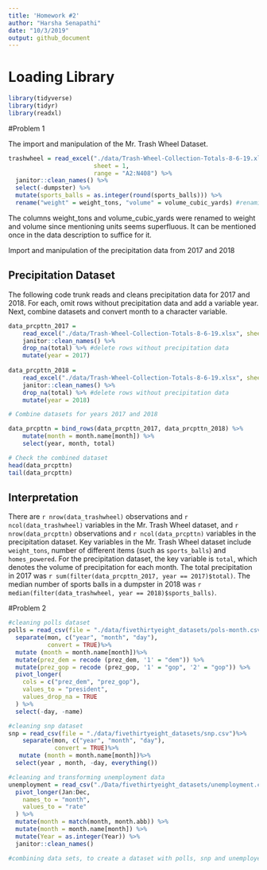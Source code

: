 ```yaml
---
title: 'Homework #2'
author: "Harsha Senapathi"
date: "10/3/2019"
output: github_document
---
```



# Loading Library
```r
library(tidyverse)
library(tidyr)
library(readxl)
```

#Problem 1

The import and manipulation of the Mr. Trash Wheel Dataset.

```r
trashwheel = read_excel("./data/Trash-Wheel-Collection-Totals-8-6-19.xlsx",
                        sheet = 1, 
                        range = "A2:N408") %>% 
  janitor::clean_names() %>%
  select(-dumpster) %>%
  mutate(sports_balls = as.integer(round(sports_balls))) %>% 
  rename("weight" = weight_tons, "volume" = volume_cubic_yards) #renaming columns to more reasonable variable names
```

The columns weight_tons and volume_cubic_yards were renamed to weight and volume since mentioning units seems superfluous. It can be mentioned once in the data description to suffice for it.

Import and manipulation of the precipitation data from 2017 and 2018

## Precipitation Dataset

The following code trunk reads and cleans precipitation data for 2017 and 2018. For each, omit rows without precipitation data and add a variable year. Next, combine datasets and convert month to a character variable.

```r

data_prcpttn_2017 = 
    read_excel("./data/Trash-Wheel-Collection-Totals-8-6-19.xlsx", sheet = '2017 Precipitation', range = "A2:B14") %>%
    janitor::clean_names() %>% 
    drop_na(total) %>% #delete rows without precipitation data
    mutate(year = 2017)
    
data_prcpttn_2018 = 
    read_excel("./data/Trash-Wheel-Collection-Totals-8-6-19.xlsx", sheet = '2018 Precipitation', range = "A2:B14") %>%
    janitor::clean_names() %>% 
    drop_na(total) %>% #delete rows without precipitation data
    mutate(year = 2018)

# Combine datasets for years 2017 and 2018

data_prcpttn = bind_rows(data_prcpttn_2017, data_prcpttn_2018) %>% 
    mutate(month = month.name[month]) %>% 
    select(year, month, total)

# Check the combined dataset
head(data_prcpttn)
tail(data_prcpttn)

```

## Interpretation
There are `r nrow(data_trashwheel)` observations and `r ncol(data_trashwheel)` variables in the Mr. Trash Wheel dataset, and `r nrow(data_prcpttn)` observations and `r ncol(data_prcpttn)` variables in the precipitation dataset. Key variables in the Mr. Trash Wheel dataset include `weight_tons`, number of different items (such as `sports_balls`) and `homes_powered`. For the precipitation dataset, the key variable is `total`, which denotes the volume of precipitation for each month. The total precipitation in 2017 was `r sum(filter(data_prcpttn_2017, year == 2017)$total)`. The median number of sports balls in a dumpster in 2018 was `r median(filter(data_trashwheel, year == 2018)$sports_balls)`.

#Problem 2

```r

#cleaning polls dataset
polls = read_csv(file = "./data/fivethirtyeight_datasets/pols-month.csv")%>%
  separate(mon, c("year", "month", "day"), 
           convert = TRUE)%>%
  mutate (month = month.name[month])%>%
  mutate(prez_dem = recode (prez_dem, '1' = "dem")) %>% 
  mutate(prez_gop = recode (prez_gop, '1' = "gop", '2' = "gop")) %>% 
  pivot_longer(
    cols = c("prez_dem", "prez_gop"), 
    values_to = "president", 
    values_drop_na = TRUE
  ) %>% 
  select(-day, -name)

#cleaning snp dataset
snp = read_csv(file = "./data/fivethirtyeight_datasets/snp.csv")%>%
    separate(mon, c("year", "month", "day"), 
             convert = TRUE)%>%
   mutate (month = month.name[month])%>%
  select(year , month, -day, everything())

#cleaning and transforming unemployment data
unemployment = read_csv("./Data/fivethirtyeight_datasets/unemployment.csv") %>%
  pivot_longer(Jan:Dec, 
    names_to = "month",
    values_to = "rate"
  ) %>% 
  mutate(month = match(month, month.abb)) %>%
  mutate(month = month.name[month]) %>%
  mutate(Year = as.integer(Year)) %>%
  janitor::clean_names()

#combining data sets, to create a dataset with polls, snp and unemployent rate.


```



